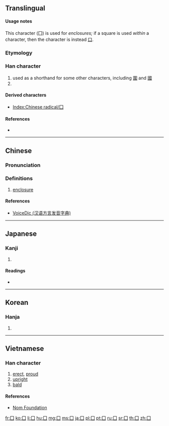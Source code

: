 {{character info/new}}
{{also|[[圍]]|[[國]]|[[口]] (kǒu)}}
==Translingual==
{{stroke order|type=animate}}

====Usage notes====
This character (囗) is used for ''enclosures;'' if a square is used ''within'' a character, then the character is instead [[口]].

===Etymology===
{{Han etyl}}

===Han character===
{{Han char|rn=31|rad=囗|as=00|sn=3|four=60000|canj=BM,XXBM}}

# used as a shorthand for some other characters, including [[圍]] and [[國]]
# {{mul-kangxi radical-def}}

====Derived characters====
* [[Index:Chinese radical/囗]]

====References====
* {{Han ref|kx=0216.140|dkj=04675|dj=0439.150|hdz=10710.080|uh=56D7|ud=22231|bh=C949|bd=51529}}

----

==Chinese==
{{zh-forms}}

===Pronunciation===
{{zh-pron
|m=wéi,guó
|c=wai4
|h=pfs=vì
|mn=ûi/kok
|w=
|mc=y
|oc=y
|ma=|ma2=
|cat=a
}}

===Definitions===
{{zh-hanzi}}

# [[enclosure]]

====References====
* [http://cn.voicedic.com/ VoiceDic (汉语方言发音字典)]

----

==Japanese==

===Kanji===
{{ja-kanji|grade=|rs=囗00}}

# {{defn|lang=ja|sort=囗00}}

====Readings====
* {{ja-readings|on=[[い]] (i), [[こく]] (koku)|kun=[[かこむ]] (kakomu), [[くに]] (kuni)}}

----

==Korean==

===Hanja===
{{ko-hanja|hangeul=[[국]], [[위]]|rv=guk, wi|mr=kuk, wi|y=kwuk, wi}}

# {{defn|lang=ko|sort=囗00}}

----

==Vietnamese==

===Han character===
{{vi-hantu|[[vi]]|rs=囗00}}

# [[erect]], [[proud]]
# [[upright]]
# [[bald]]

====References====
* [http://nomfoundation.org/common/nom_details.php?codepoint=56d7 Nom Foundation]

[[Category:CJKV radicals| ]]

[[fr:囗]]
[[ko:囗]]
[[li:囗]]
[[hu:囗]]
[[mg:囗]]
[[ms:囗]]
[[ja:囗]]
[[pl:囗]]
[[pt:囗]]
[[ru:囗]]
[[sr:囗]]
[[th:囗]]
[[zh:囗]]